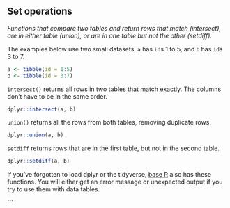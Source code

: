 ## Set operations

<dfn>Functions that compare two tables and return rows that match (intersect), are in either table (union), or are in one table but not the other (setdiff).</dfn>

The examples below use two small datasets. `a` has `id`s 1 to 5, and `b` has `id`s 3 to 7.

```r
a <- tibble(id = 1:5)
b <- tibble(id = 3:7)
```

`intersect()` returns all rows in two tables that match exactly. The columns don't have to be in the same order.

```r
dplyr::intersect(a, b)
```

`union()` returns all the rows from both tables, removing duplicate rows.

```r
dplyr::union(a, b)
```

`setdiff` returns rows that are in the first table, but not in the second table.

```r
dplyr::setdiff(a, b)
```

<div class="warning">
If you've forgotten to load dplyr or the tidyverse, [base R](b#base-r) also has these functions. You will either get an error message or unexpected output if you try to use them with data tables.
</div>

```

